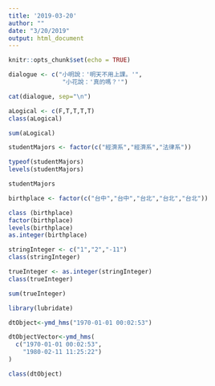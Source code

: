 ```yaml
---
title: '2019-03-20'
author: ""
date: "3/20/2019"
output: html_document
---
```


```r
knitr::opts_chunk$set(echo = TRUE)
```

```r
dialogue <- c("小明說：'明天不用上課。'",
               "小花說：'真的嗎？'")

cat(dialogue, sep="\n")
```

```r
aLogical <- c(F,T,T,T,T)
class(aLogical)
```

```r
sum(aLogical)
```

```r
studentMajors <- factor(c("經濟系","經濟系","法律系"))

typeof(studentMajors)
levels(studentMajors)
```

```r
studentMajors
```


```r
birthplace <- factor(c("台中","台中","台北","台北","台北"))

class (birthplace)
factor(birthplace)
levels(birthplace)
as.integer(birthplace)
```

```r
stringInteger <- c("1","2","-11")
class(stringInteger)
```

```r
trueInteger <- as.integer(stringInteger)
class(trueInteger)
```

```r
sum(trueInteger)
```

```r
library(lubridate)
```


```r
dtObject<-ymd_hms("1970-01-01 00:02:53") 
```

```r
dtObjectVector<-ymd_hms(
  c("1970-01-01 00:02:53",
    "1980-02-11 11:25:22")
)
```

```r
class(dtObject)
```

